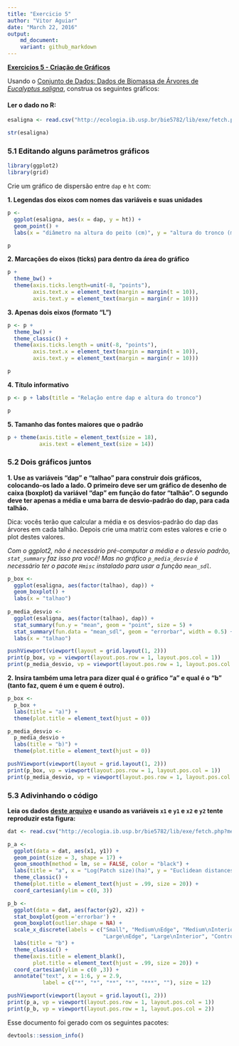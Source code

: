 ```yaml
---
title: "Exercicio 5"
author: "Vitor Aguiar"
date: "March 22, 2016"
output: 
    md_document:
    variant: github_markdown
---
```


**[Exercicios 5 - Criação de Gráficos](http://ecologia.ib.usp.br/bie5782/doku.php?id=bie5782:01_curso_atual:exercicios5)**

Usando o [Conjunto de Dados: Dados de Biomassa de Árvores de _Eucalyptus saligna_](http://ecologia.ib.usp.br/bie5782/doku.php?id=dados:dados-esaligna), construa os seguintes gráficos: 

#### Ler o dado no R:
```r
esaligna <- read.csv("http://ecologia.ib.usp.br/bie5782/lib/exe/fetch.php?media=dados:esaligna.csv")

str(esaligna)
```

### 5.1 Editando alguns parâmetros gráficos

```r
library(ggplot2)
library(grid)
```

Crie um gráfico de dispersão entre `dap` e `ht` com:

**1. Legendas dos eixos com nomes das variáveis e suas unidades**

```r
p <- 
  ggplot(esaligna, aes(x = dap, y = ht)) + 
  geom_point() +
  labs(x = "diâmetro na altura do peito (cm)", y = "altura do tronco (m)")

p
```

**2. Marcações do eixos (ticks) para dentro da área do gráfico**

```r
p + 
  theme_bw() + 
  theme(axis.ticks.length=unit(-8, "points"), 
        axis.text.x = element_text(margin = margin(t = 10)),
        axis.text.y = element_text(margin = margin(r = 10)))

```

**3. Apenas dois eixos (formato “L”)**

```r
p <- p + 
  theme_bw() + 
  theme_classic() +
  theme(axis.ticks.length = unit(-8, "points"), 
        axis.text.x = element_text(margin = margin(t = 10)),
        axis.text.y = element_text(margin = margin(r = 10)))

p
```

**4. Título informativo**

```r
p <- p + labs(title = "Relação entre dap e altura do tronco")

p
```

**5. Tamanho das fontes maiores que o padrão**

```r
p + theme(axis.title = element_text(size = 18),
          axis.text = element_text(size = 14))
```

### 5.2 Dois gráficos juntos

**1. Use as variáveis “dap” e “talhao” para construir dois gráficos, colocando-os lado a lado. O primeiro deve ser um gráfico de desenho de caixa (boxplot) da variável “dap” em função do fator “talhão”. O segundo deve ter apenas a média e uma barra de desvio-padrão do dap, para cada talhão.**
   
Dica: vocês terão que calcular a média e os desvios-padrão do dap das árvores em cada talhão. Depois crie uma matriz com estes valores e crie o plot destes valores.
	
*Com o ggplot2, não é necessário pré-computar a média e o desvio padrão, `stat_summary` faz isso pra você!*
*Mas no gráfico `p_media_desvio` é necessário ter o pacote `Hmisc` instalado para usar a função `mean_sdl`.*

```r
p_box <- 
  ggplot(esaligna, aes(factor(talhao), dap)) +
  geom_boxplot() +
  labs(x = "talhao")
  
p_media_desvio <-
  ggplot(esaligna, aes(factor(talhao), dap)) + 
  stat_summary(fun.y = "mean", geom = "point", size = 5) +
  stat_summary(fun.data = "mean_sdl", geom = "errorbar", width = 0.5) +
  labs(x = "talhao")

pushViewport(viewport(layout = grid.layout(1, 2)))
print(p_box, vp = viewport(layout.pos.row = 1, layout.pos.col = 1))
print(p_media_desvio, vp = viewport(layout.pos.row = 1, layout.pos.col = 2))
``` 

**2. Insira também uma letra para dizer qual é o gráfico “a” e qual é o “b” (tanto faz, quem é um e quem é outro).**

```r
p_box <-
  p_box + 
  labs(title = "a)") + 
  theme(plot.title = element_text(hjust = 0))

p_media_desvio <-
  p_media_desvio + 
  labs(title = "b)") + 
  theme(plot.title = element_text(hjust = 0))

pushViewport(viewport(layout = grid.layout(1, 2)))
print(p_box, vp = viewport(layout.pos.row = 1, layout.pos.col = 1))
print(p_media_desvio, vp = viewport(layout.pos.row = 1, layout.pos.col = 2))
```

### 5.3 Adivinhando o código

**Leia os dados [deste arquivo](http://ecologia.ib.usp.br/bie5782/lib/exe/fetch.php?media=bie5782:01_curso2009:material:exercicio3.csv) e usando as variáveis `x1` e `y1` e `x2` e `y2` tente reproduzir esta figura:**

```r
dat <- read.csv("http://ecologia.ib.usp.br/bie5782/lib/exe/fetch.php?media=bie5782:01_curso2009:material:exercicio3.csv")

p_a <- 
  ggplot(data = dat, aes(x1, y1)) + 
  geom_point(size = 3, shape = 17) + 
  geom_smooth(method = lm, se = FALSE, color = "black") +
  labs(title = "a", x = "Log(Patch size)(ha)", y = "Euclidean distances") + 
  theme_classic() +
  theme(plot.title = element_text(hjust = .99, size = 20)) +
  coord_cartesian(ylim = c(0, 3))

p_b <- 
  ggplot(data = dat, aes(factor(y2), x2)) + 
  stat_boxplot(geom ='errorbar') + 
  geom_boxplot(outlier.shape = NA) +
  scale_x_discrete(labels = c("Small", "Medium\nEdge", "Medium\nInterior",
                              "Large\nEdge", "Large\nInterior", "Control")) +
  labs(title = "b") +
  theme_classic() +
  theme(axis.title = element_blank(), 
        plot.title = element_text(hjust = .99, size = 20)) +
  coord_cartesian(ylim = c(0 ,3)) +
  annotate("text", x = 1:6, y = 2.9, 
           label = c("*", "*", "**", "*", "***", ""), size = 12) 

pushViewport(viewport(layout = grid.layout(1, 2)))
print(p_a, vp = viewport(layout.pos.row = 1, layout.pos.col = 1))
print(p_b, vp = viewport(layout.pos.row = 1, layout.pos.col = 2))
```

Esse documento foi gerado com os seguintes pacotes:

```r
devtools::session_info()
```
